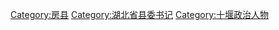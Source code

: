 [[Category:房县|Category:房县]]
[[Category:湖北省县委书记|Category:湖北省县委书记]]
[[Category:十堰政治人物|Category:十堰政治人物]]